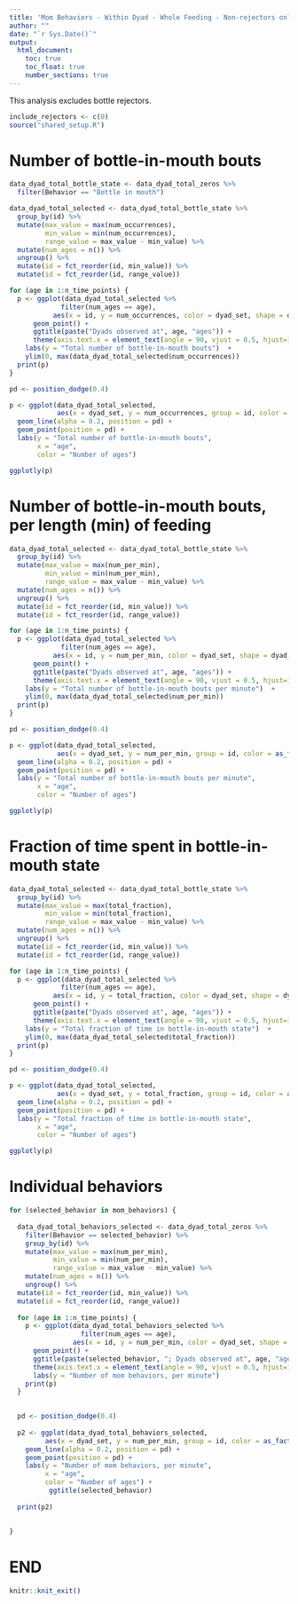 ```yaml
---
title: 'Mom Behaviors - Within Dyad - Whole Feeding - Non-rejectors only'
author: ""
date: "`r Sys.Date()`"
output:
  html_document:
    toc: true
    toc_float: true
    number_sections: true
---
```


This analysis excludes bottle rejectors.

```r
include_rejectors <- c(0)
source("shared_setup.R")
```

# Number of bottle-in-mouth bouts

```r

data_dyad_total_bottle_state <- data_dyad_total_zeros %>%
  filter(Behavior == "Bottle in mouth")

```


```r

data_dyad_total_selected <- data_dyad_total_bottle_state %>%
  group_by(id) %>%
  mutate(max_value = max(num_occurrences),
         min_value = min(num_occurrences),
         range_value = max_value - min_value) %>%
  mutate(num_ages = n()) %>%
  ungroup() %>%
  mutate(id = fct_reorder(id, min_value)) %>%
  mutate(id = fct_reorder(id, range_value))

for (age in 1:n_time_points) {
  p <- ggplot(data_dyad_total_selected %>%
             filter(num_ages == age),
           aes(x = id, y = num_occurrences, color = dyad_set, shape = dyad_set)) +
      geom_point() +
      ggtitle(paste("Dyads observed at", age, "ages")) +
      theme(axis.text.x = element_text(angle = 90, vjust = 0.5, hjust=1)) +
    labs(y = "Total number of bottle-in-mouth bouts")  +
    ylim(0, max(data_dyad_total_selected$num_occurrences))
  print(p)
}

```





```r

pd <- position_dodge(0.4)

p <- ggplot(data_dyad_total_selected,
            aes(x = dyad_set, y = num_occurrences, group = id, color = as_factor(num_ages))) +
  geom_line(alpha = 0.2, position = pd) +
  geom_point(position = pd) +
  labs(y = "Total number of bottle-in-mouth bouts",
       x = "age", 
       color = "Number of ages")

ggplotly(p)

```

# Number of bottle-in-mouth bouts, per length (min) of feeding



```r

data_dyad_total_selected <- data_dyad_total_bottle_state %>%
  group_by(id) %>%
  mutate(max_value = max(num_per_min),
         min_value = min(num_per_min),
         range_value = max_value - min_value) %>%
  mutate(num_ages = n()) %>%
  ungroup() %>%
  mutate(id = fct_reorder(id, min_value)) %>%
  mutate(id = fct_reorder(id, range_value))

for (age in 1:n_time_points) {
  p <- ggplot(data_dyad_total_selected %>%
             filter(num_ages == age),
           aes(x = id, y = num_per_min, color = dyad_set, shape = dyad_set)) +
      geom_point() +
      ggtitle(paste("Dyads observed at", age, "ages")) +
      theme(axis.text.x = element_text(angle = 90, vjust = 0.5, hjust=1)) +
    labs(y = "Total number of bottle-in-mouth bouts per minute")  +
    ylim(0, max(data_dyad_total_selected$num_per_min))
  print(p)
}

```


```r

pd <- position_dodge(0.4)

p <- ggplot(data_dyad_total_selected,
            aes(x = dyad_set, y = num_per_min, group = id, color = as_factor(num_ages))) +
  geom_line(alpha = 0.2, position = pd) +
  geom_point(position = pd) +
  labs(y = "Total number of bottle-in-mouth bouts per minute",
       x = "age", 
       color = "Number of ages")

ggplotly(p)

```

# Fraction of time spent in bottle-in-mouth state




```r

data_dyad_total_selected <- data_dyad_total_bottle_state %>%
  group_by(id) %>%
  mutate(max_value = max(total_fraction),
         min_value = min(total_fraction),
         range_value = max_value - min_value) %>%
  mutate(num_ages = n()) %>%
  ungroup() %>%
  mutate(id = fct_reorder(id, min_value)) %>%
  mutate(id = fct_reorder(id, range_value))

for (age in 1:n_time_points) {
  p <- ggplot(data_dyad_total_selected %>%
             filter(num_ages == age),
           aes(x = id, y = total_fraction, color = dyad_set, shape = dyad_set)) +
      geom_point() +
      ggtitle(paste("Dyads observed at", age, "ages")) +
      theme(axis.text.x = element_text(angle = 90, vjust = 0.5, hjust=1)) +
    labs(y = "Total fraction of time in bottle-in-mouth state")  +
    ylim(0, max(data_dyad_total_selected$total_fraction))
  print(p)
}

```



```r

pd <- position_dodge(0.4)

p <- ggplot(data_dyad_total_selected,
            aes(x = dyad_set, y = total_fraction, group = id, color = as_factor(num_ages))) +
  geom_line(alpha = 0.2, position = pd) +
  geom_point(position = pd) +
  labs(y = "Total fraction of time in bottle-in-mouth state",
       x = "age", 
       color = "Number of ages")

ggplotly(p)

```


# Individual behaviors

```r

for (selected_behavior in mom_behaviors) {
  
  data_dyad_total_behaviors_selected <- data_dyad_total_zeros %>%
    filter(Behavior == selected_behavior) %>%
    group_by(id) %>%
    mutate(max_value = max(num_per_min),
           min_value = min(num_per_min),
           range_value = max_value - min_value) %>%
    mutate(num_ages = n()) %>%
    ungroup() %>%
  mutate(id = fct_reorder(id, min_value)) %>%
  mutate(id = fct_reorder(id, range_value))
  
  for (age in 1:n_time_points) {
    p <- ggplot(data_dyad_total_behaviors_selected %>%
                  filter(num_ages == age),
                aes(x = id, y = num_per_min, color = dyad_set, shape = dyad_set)) +
      geom_point() +
      ggtitle(paste(selected_behavior, "; Dyads observed at", age, "ages")) +
      theme(axis.text.x = element_text(angle = 90, vjust = 0.5, hjust=1)) +
      labs(y = "Number of mom behaviors, per minute")
    print(p)
  }

  
  pd <- position_dodge(0.4)
  
  p2 <- ggplot(data_dyad_total_behaviors_selected,
         aes(x = dyad_set, y = num_per_min, group = id, color = as_factor(num_ages))) +
    geom_line(alpha = 0.2, position = pd) +
    geom_point(position = pd) +
    labs(y = "Number of mom behaviors, per minute",
         x = "age", 
         color = "Number of ages") +
          ggtitle(selected_behavior) 
  
  print(p2)
  
  
}

```



# END

```r
knitr::knit_exit()
```
